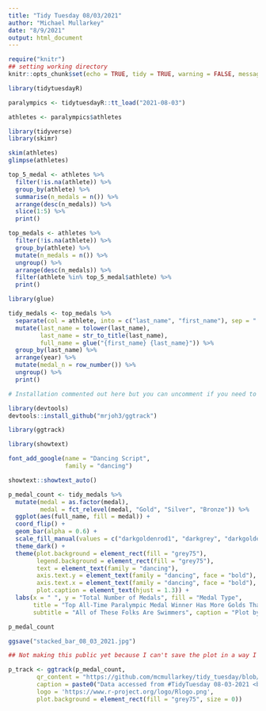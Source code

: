 ```yaml
---
title: "Tidy Tuesday 08/03/2021"
author: "Michael Mullarkey"
date: "8/9/2021"
output: html_document
---
```


```r
require("knitr")
## setting working directory
knitr::opts_chunk$set(echo = TRUE, tidy = TRUE, warning = FALSE, message = FALSE, include = FALSE)

```

```r

library(tidytuesdayR)

paralympics <- tidytuesdayR::tt_load("2021-08-03")

athletes <- paralympics$athletes

```

```r

library(tidyverse)
library(skimr)

skim(athletes)
glimpse(athletes)

```
```r

top_5_medal <- athletes %>% 
  filter(!is.na(athlete)) %>% 
  group_by(athlete) %>% 
  summarise(n_medals = n()) %>% 
  arrange(desc(n_medals)) %>% 
  slice(1:5) %>% 
  print()

```


```r

top_medals <- athletes %>% 
  filter(!is.na(athlete)) %>% 
  group_by(athlete) %>% 
  mutate(n_medals = n()) %>% 
  ungroup() %>% 
  arrange(desc(n_medals)) %>% 
  filter(athlete %in% top_5_medal$athlete) %>% 
  print()

```
```r

library(glue)

tidy_medals <- top_medals %>% 
  separate(col = athlete, into = c("last_name", "first_name"), sep = " ") %>% 
  mutate(last_name = tolower(last_name),
         last_name = str_to_title(last_name),
         full_name = glue("{first_name} {last_name}")) %>% 
  group_by(last_name) %>% 
  arrange(year) %>% 
  mutate(medal_n = row_number()) %>% 
  ungroup() %>% 
  print()

```

```r

# Installation commented out here but you can uncomment if you need to install

library(devtools)
devtools::install_github("mrjoh3/ggtrack")

library(ggtrack)


```


```r

library(showtext)

font_add_google(name = "Dancing Script",
                family = "dancing")

showtext::showtext_auto()

p_medal_count <- tidy_medals %>% 
  mutate(medal = as.factor(medal),
         medal = fct_relevel(medal, "Gold", "Silver", "Bronze")) %>% 
  ggplot(aes(full_name, fill = medal)) +
  coord_flip() +
  geom_bar(alpha = 0.6) +
  scale_fill_manual(values = c("darkgoldenrod1", "darkgrey", "darkgoldenrod")) +
  theme_dark() +
  theme(plot.background = element_rect(fill = "grey75"),
        legend.background = element_rect(fill = "grey75"),
        text = element_text(family = "dancing"),
        axis.text.y = element_text(family = "dancing", face = "bold"),
        axis.text.x = element_text(family = "dancing", face = "bold"),
        plot.caption = element_text(hjust = 1.3)) +
  labs(x = " ", y = "Total Number of Medals", fill = "Medal Type",
       title = "Top All-Time Paralympic Medal Winner Has More Golds Than Anyone Else Has Medals",
       subtitle = "All of These Folks Are Swimmers", caption = "Plot by @mcmullarkey, twitter.com/mcmullarkey\nCode: https://github.com/mcmullarkey/tidy_tuesday/")

p_medal_count

ggsave("stacked_bar_08_03_2021.jpg")

```

```r

## Not making this public yet because I can't save the plot in a way I like. Right now for me ggsave only gets the bottom part of the plot with the QR code, not the actual plot I created

p_track <- ggtrack(p_medal_count,
        qr_content = "https://github.com/mcmullarkey/tidy_tuesday/blob/main/tt_08_03_2021.Rmd",
        caption = paste0("Data accessed from #TidyTuesday 08-03-2021 <br> Scan QR code for all cleaning/plotting code <br> Plot by @mcmullarkey"),
        logo = 'https://www.r-project.org/logo/Rlogo.png',
        plot.background = element_rect(fill = "grey75", size = 0))

```

